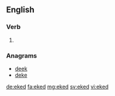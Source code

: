 ==English==

===Verb===
{{head|en}}

# {{en-past of|eke}}

===Anagrams===
* [[deek#English|deek]] 
* [[deke#English|deke]]

[[de:eked]]
[[fa:eked]]
[[mg:eked]]
[[sv:eked]]
[[vi:eked]]